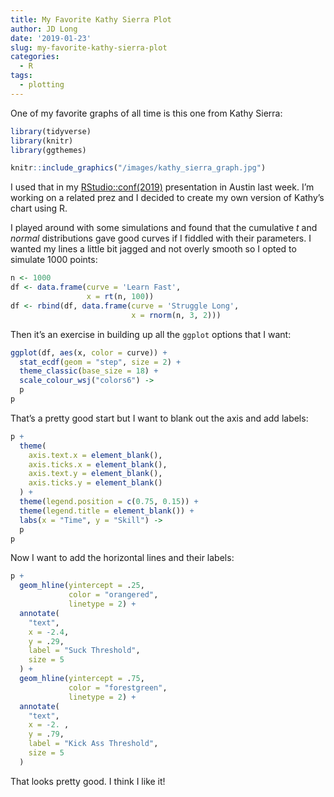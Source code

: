 ```yaml
---
title: My Favorite Kathy Sierra Plot
author: JD Long
date: '2019-01-23'
slug: my-favorite-kathy-sierra-plot
categories:
  - R
tags:
  - plotting
---
```


One of my favorite graphs of all time is this one from Kathy Sierra:

```r
library(tidyverse)
library(knitr)
library(ggthemes)

knitr::include_graphics("/images/kathy_sierra_graph.jpg")
```

I used that in my [RStudio::conf(2019)](https://cerebralmastication.com/2019/01/18/slides-from-rstudio-conf-2019/) presentation in Austin last week. I'm working on a related prez and I decided to create my own version of Kathy's chart using R. 

I played around with some simulations and found that the cumulative *t* and *normal* distributions gave good curves if I fiddled with their parameters. I wanted my lines a little bit jagged and not overly smooth so I opted to simulate 1000 points:

```r
n <- 1000
df <- data.frame(curve = 'Learn Fast',
                 x = rt(n, 100))
df <- rbind(df, data.frame(curve = 'Struggle Long',
                           x = rnorm(n, 3, 2)))

```

Then it's an exercise in building up all the `ggplot` options that I want:

```r
ggplot(df, aes(x, color = curve)) +
  stat_ecdf(geom = "step", size = 2) +
  theme_classic(base_size = 18) +
  scale_colour_wsj("colors6") ->
  p
p
```
That's a pretty good start but I want to blank out the axis and add labels:
```r
p +  
  theme(
    axis.text.x = element_blank(),
    axis.ticks.x = element_blank(),
    axis.text.y = element_blank(),
    axis.ticks.y = element_blank()
  ) +
  theme(legend.position = c(0.75, 0.15)) +
  theme(legend.title = element_blank()) +
  labs(x = "Time", y = "Skill") ->
  p
p
```

Now I want to add the horizontal lines and their labels:

```r
p +
  geom_hline(yintercept = .25,
             color = "orangered",
             linetype = 2) +
  annotate(
    "text",
    x = -2.4,
    y = .29,
    label = "Suck Threshold",
    size = 5
  ) +
  geom_hline(yintercept = .75,
             color = "forestgreen",
             linetype = 2) +
  annotate(
    "text",
    x = -2. ,
    y = .79,
    label = "Kick Ass Threshold",
    size = 5
  )

```

That looks pretty good. I think I like it! 
